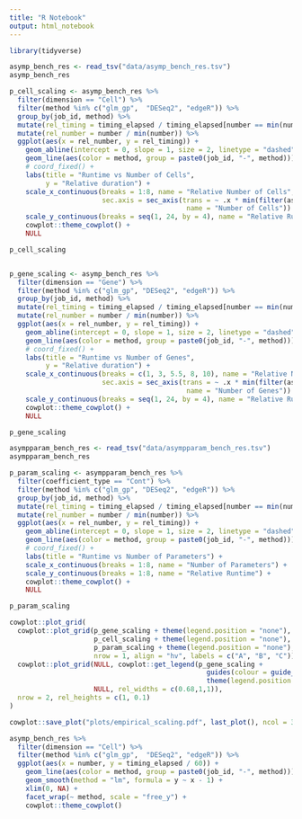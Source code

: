 ```yaml
---
title: "R Notebook"
output: html_notebook
---
```




```r
library(tidyverse)
```




```r
asymp_bench_res <- read_tsv("data/asymp_bench_res.tsv")
asymp_bench_res
```












```r
p_cell_scaling <- asymp_bench_res %>%
  filter(dimension == "Cell") %>%
  filter(method %in% c("glm_gp",  "DESeq2", "edgeR")) %>%
  group_by(job_id, method) %>%
  mutate(rel_timing = timing_elapsed / timing_elapsed[number == min(number)]) %>%
  mutate(rel_number = number / min(number)) %>%
  ggplot(aes(x = rel_number, y = rel_timing)) +
    geom_abline(intercept = 0, slope = 1, size = 2, linetype = "dashed") +
    geom_line(aes(color = method, group = paste0(job_id, "-", method))) +
    # coord_fixed() +
    labs(title = "Runtime vs Number of Cells",
         y = "Relative duration") +
    scale_x_continuous(breaks = 1:8, name = "Relative Number of Cells",
                       sec.axis = sec_axis(trans = ~ .x * min(filter(asymp_bench_res, dimension == "Cell")$number),
                                            name = "Number of Cells")) +
    scale_y_continuous(breaks = seq(1, 24, by = 4), name = "Relative Runtime") +
    cowplot::theme_cowplot() +
    NULL

p_cell_scaling


p_gene_scaling <- asymp_bench_res %>%
  filter(dimension == "Gene") %>%
  filter(method %in% c("glm_gp", "DESeq2", "edgeR")) %>%
  group_by(job_id, method) %>%
  mutate(rel_timing = timing_elapsed / timing_elapsed[number == min(number)]) %>%
  mutate(rel_number = number / min(number)) %>%
  ggplot(aes(x = rel_number, y = rel_timing)) +
    geom_abline(intercept = 0, slope = 1, size = 2, linetype = "dashed") +
    geom_line(aes(color = method, group = paste0(job_id, "-", method))) +
    # coord_fixed() +
    labs(title = "Runtime vs Number of Genes",
         y = "Relative duration") +
    scale_x_continuous(breaks = c(1, 3, 5.5, 8, 10), name = "Relative Number of Genes",
                       sec.axis = sec_axis(trans = ~ .x * min(filter(asymp_bench_res, dimension == "Gene")$number),
                                            name = "Number of Genes")) +
    scale_y_continuous(breaks = seq(1, 24, by = 4), name = "Relative Runtime") +
    cowplot::theme_cowplot() +
    NULL

p_gene_scaling
```





```r
asympparam_bench_res <- read_tsv("data/asympparam_bench_res.tsv")
asympparam_bench_res
```





```r
p_param_scaling <- asympparam_bench_res %>%
  filter(coefficient_type == "Cont") %>%
  filter(method %in% c("glm_gp", "DESeq2", "edgeR")) %>%
  group_by(job_id, method) %>%
  mutate(rel_timing = timing_elapsed / timing_elapsed[number == min(number)]) %>%
  mutate(rel_number = number / min(number)) %>%
  ggplot(aes(x = rel_number, y = rel_timing)) +
    geom_abline(intercept = 0, slope = 1, size = 2, linetype = "dashed") +
    geom_line(aes(color = method, group = paste0(job_id, "-", method))) +
    # coord_fixed() +
    labs(title = "Runtime vs Number of Parameters") +
    scale_x_continuous(breaks = 1:8, name = "Number of Parameters") +
    scale_y_continuous(breaks = 1:8, name = "Relative Runtime") +
    cowplot::theme_cowplot() +
    NULL

p_param_scaling
```


```r
cowplot::plot_grid(
  cowplot::plot_grid(p_gene_scaling + theme(legend.position = "none"), 
                     p_cell_scaling + theme(legend.position = "none"),
                     p_param_scaling + theme(legend.position = "none"), 
                     nrow = 1, align = "hv", labels = c("A", "B", "C")),
  cowplot::plot_grid(NULL, cowplot::get_legend(p_gene_scaling + 
                                                 guides(colour = guide_legend(title = "", override.aes = list(size = 3))) + 
                                                 theme(legend.position = "bottom")), 
                     NULL, rel_widths = c(0.68,1,1)),
  nrow = 2, rel_heights = c(1, 0.1)
)

cowplot::save_plot("plots/empirical_scaling.pdf", last_plot(), ncol = 3, nrow = 1, base_asp = 1.42)
```




```r
asymp_bench_res %>%
  filter(dimension == "Cell") %>%
  filter(method %in% c("glm_gp",  "DESeq2", "edgeR")) %>%
  ggplot(aes(x = number, y = timing_elapsed / 60)) +
    geom_line(aes(color = method, group = paste0(job_id, "-", method))) +
    geom_smooth(method = "lm", formula = y ~ x - 1) +
    xlim(0, NA) +
    facet_wrap(~ method, scale = "free_y") +
    cowplot::theme_cowplot()
  
```


